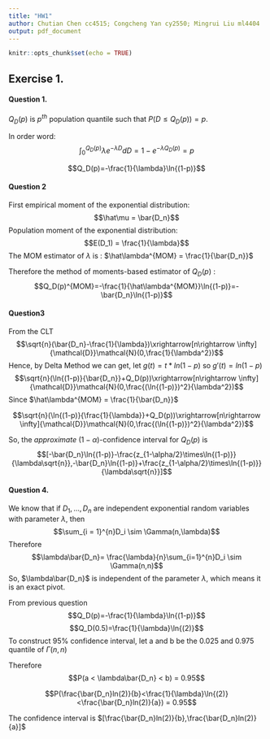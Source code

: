 ```yaml
---
title: "HW1"
author: Chutian Chen cc4515; Congcheng Yan cy2550; Mingrui Liu ml4404
output: pdf_document
---
```


```r
knitr::opts_chunk$set(echo = TRUE)
```

## Exercise 1.

#### Question 1.
$Q_D(p)$ is  $p^{th}$ population quantile such that $P(D\leq Q_D(p))=p$. 

In order word:
$$\int_{0}^{Q_D(p)}\lambda e^{-\lambda D}dD=1-e^{-\lambda Q_D(p)}=p$$


$$Q_D(p)=-\frac{1}{\lambda}\ln{(1-p)}$$

#### Question 2 
First empirical moment of the exponential distribution:
$$\hat\mu = \bar{D_n}$$
Population moment of the exponential distribution:
$$E(D_1) = \frac{1}{\lambda}$$
The MOM estimator of $\lambda$ is : $\hat\lambda^{MOM} = \frac{1}{\bar{D_n}}$

Therefore the method of moments-based estimator of $Q_D(p)$ :
$$Q_D(p)^{MOM}=-\frac{1}{\hat\lambda^{MOM}}\ln{(1-p)}=-\bar{D_n}\ln{(1-p)}$$

#### Question3
From the CLT
$$\sqrt{n}(\bar{D_n}-\frac{1}{\lambda})\xrightarrow[n\rightarrow \infty]{\mathcal{D}}\mathcal{N}(0,\frac{1}{\lambda^2})$$
Hence, by Delta Method we can get,
let $g(t) = t*ln(1-p)$ so $g'(t) = ln(1-p)$ 
$$\sqrt{n}(\ln{(1-p)}{\bar{D_n}}+Q_D(p))\xrightarrow[n\rightarrow \infty]{\mathcal{D}}\mathcal{N}(0,\frac{(\ln{(1-p)})^2}{\lambda^2})$$
Since $\hat\lambda^{MOM} = \frac{1}{\bar{D_n}}$

$$\sqrt{n}(\ln{(1-p)}{\frac{1}{\lambda}}+Q_D(p))\xrightarrow[n\rightarrow \infty]{\mathcal{D}}\mathcal{N}(0,\frac{(\ln{(1-p)})^2}{\lambda^2})$$

So, the $approximate\ (1-\alpha)$-confidence interval for $Q_D(p)$ is $$[-\bar{D_n}\ln{(1-p)}-\frac{z_{1-\alpha/2}\times\ln{(1-p)}}{\lambda\sqrt{n}},-\bar{D_n}\ln{(1-p)}+\frac{z_{1-\alpha/2}\times\ln{(1-p)}}{\lambda\sqrt{n}}]$$

#### Question 4.
We know that if $D_1,...,D_n$ are independent exponential random variables with parameter $\lambda$, then
$$\sum_{i = 1}^{n}D_i \sim \Gamma(n,\lambda)$$
Therefore
$$\lambda\bar{D_n}= \frac{\lambda}{n}\sum_{i=1}^{n}D_i \sim \Gamma(n,n)$$
So, $\lambda\bar{D_n}$ is independent of the parameter $\lambda$, which means it is an exact pivot.

From previous question 
$$Q_D(p)=-\frac{1}{\lambda}\ln{(1-p)}$$
$$Q_D(0.5)=\frac{1}{\lambda}\ln{(2)}$$
To construct 95% confidence interval, let a and b be the 0.025 and 0.975 quantile of $\Gamma(n,n)$

Therefore
$$P(a < \lambda\bar{D_n} < b) = 0.95$$

$$P(\frac{\bar{D_n}ln(2)}{b}<\frac{1}{\lambda}\ln{(2)}<\frac{\bar{D_n}ln(2)}{a}) = 0.95$$

The confidence interval is $[\frac{\bar{D_n}ln(2)}{b},\frac{\bar{D_n}ln(2)}{a}]$